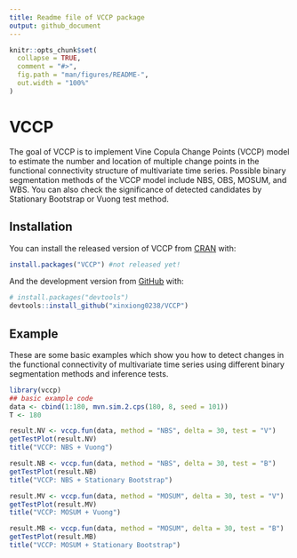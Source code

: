 ```yaml
---
title: Readme file of VCCP package
output: github_document
---
```


<!-- README.md is generated from README.Rmd. Please edit that file -->

```r
knitr::opts_chunk$set(
  collapse = TRUE,
  comment = "#>",
  fig.path = "man/figures/README-",
  out.width = "100%"
)
```

# VCCP

<!-- badges: start -->
<!-- badges: end -->

The goal of VCCP is to implement Vine Copula Change Points (VCCP) model to estimate the number and location of multiple change points in the functional connectivity structure of multivariate time series. Possible binary segmentation methods of the VCCP model include NBS, OBS, MOSUM, and WBS. You can also check the significance of detected candidates by Stationary Bootstrap or Vuong test method.

## Installation

You can install the released version of VCCP from [CRAN](https://CRAN.R-project.org) with:

``` r
install.packages("VCCP") #not released yet!
```

And the development version from [GitHub](https://github.com/) with: 

``` r
# install.packages("devtools")
devtools::install_github("xinxiong0238/VCCP")
```
## Example

These are some basic examples which show you how to detect changes in the functional connectivity of multivariate time series using different binary segmentation methods and inference tests.

```r
library(vccp)
## basic example code
data <- cbind(1:180, mvn.sim.2.cps(180, 8, seed = 101))
T <- 180

result.NV <- vccp.fun(data, method = "NBS", delta = 30, test = "V")
getTestPlot(result.NV)
title("VCCP: NBS + Vuong")

result.NB <- vccp.fun(data, method = "NBS", delta = 30, test = "B")
getTestPlot(result.NB)
title("VCCP: NBS + Stationary Bootstrap")

result.MV <- vccp.fun(data, method = "MOSUM", delta = 30, test = "V")
getTestPlot(result.MV)
title("VCCP: MOSUM + Vuong")

result.MB <- vccp.fun(data, method = "MOSUM", delta = 30, test = "B")
getTestPlot(result.MB)
title("VCCP: MOSUM + Stationary Bootstrap")

```

